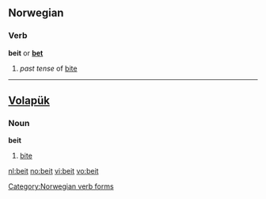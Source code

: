 ==Norwegian==

===Verb===
'''beit''' or '''[[bet#Norwegian|bet]]'''

# ''past tense'' of [[bite#Norwegian|bite]]

[[Category:Norwegian verb forms]]

----

==[[Volapük]]==

===Noun===
'''beit'''

# [[bite]]

[[nl:beit]]
[[no:beit]]
[[vi:beit]]
[[vo:beit]]